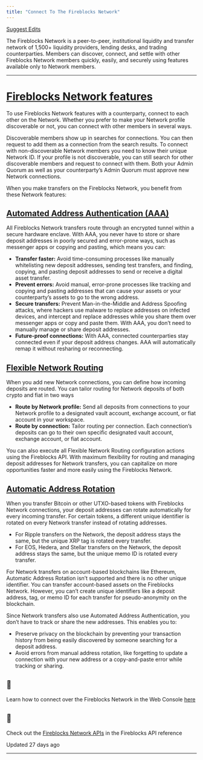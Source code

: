 ```yaml
---
title: "Connect To The Fireblocks Network"
---
```


[Suggest Edits](/edit/connect-to-the-fireblocks-network)

The Fireblocks Network is a peer-to-peer, institutional liquidity and transfer network of 1,500+ liquidity providers, lending desks, and trading counterparties. Members can discover, connect, and settle with other Fireblocks Network members quickly, easily, and securely using features available only to Network members.

* * *

  
# [Fireblocks Network features](#fireblocks-network-features)

To use Fireblocks Network features with a counterparty, connect to each other on the Network. Whether you prefer to make your Network profile discoverable or not, you can connect with other members in several ways.

Discoverable members show up in searches for connections. You can then request to add them as a connection from the search results. To connect with non-discoverable Network members you need to know their unique Network ID. If your profile is not discoverable, you can still search for other discoverable members and request to connect with them. Both your Admin Quorum as well as your counterparty’s Admin Quorum must approve new Network connections.

When you make transfers on the Fireblocks Network, you benefit from these Network features:

## [Automated Address Authentication (AAA)](#automated-address-authentication-aaa)
  

All Fireblocks Network transfers route through an encrypted tunnel within a secure hardware enclave. With AAA, you never have to store or share deposit addresses in poorly secured and error-prone ways, such as messenger apps or copying and pasting, which means you can:

*   **Transfer faster:** Avoid time-consuming processes like manually whitelisting new deposit addresses, sending test transfers, and finding, copying, and pasting deposit addresses to send or receive a digital asset transfer.
*   **Prevent errors:** Avoid manual, error-prone processes like tracking and copying and pasting addresses that can cause your assets or your counterparty’s assets to go to the wrong address.
*   **Secure transfers:** Prevent Man-in-the-Middle and Address Spoofing attacks, where hackers use malware to replace addresses on infected devices, and intercept and replace addresses while you share them over messenger apps or copy and paste them. With AAA, you don’t need to manually manage or share deposit addresses.
*   **Future-proof connections:** With AAA, connected counterparties stay connected even if your deposit address changes. AAA will automatically remap it without resharing or reconnecting.

  
## [Flexible Network Routing](#flexible-network-routing)

When you add new Network connections, you can define how incoming deposits are routed. You can tailor routing for Network deposits of both crypto and fiat in two ways

*   **Route by Network profile:** Send all deposits from connections to your Network profile to a designated vault account, exchange account, or fiat account in your workspace.
*   **Route by connection:** Tailor routing per connection. Each connection’s deposits can go to their own specific designated vault account, exchange account, or fiat account.

You can also execute all Flexible Network Routing configuration actions using the Fireblocks API. With maximum flexibility for routing and managing deposit addresses for Network transfers, you can capitalize on more opportunities faster and more easily using the Fireblocks Network.

  
## [Automatic Address Rotation](#automatic-address-rotation)

When you transfer Bitcoin or other UTXO-based tokens with Fireblocks Network connections, your deposit addresses can rotate automatically for every incoming transfer. For certain tokens, a different unique identifier is rotated on every Network transfer instead of rotating addresses.

*   For Ripple transfers on the Network, the deposit address stays the same, but the unique XRP tag is rotated every transfer.
*   For EOS, Hedera, and Stellar transfers on the Network, the deposit address stays the same, but the unique memo ID is rotated every transfer.

For Network transfers on account-based blockchains like Ethereum, Automatic Address Rotation isn’t supported and there is no other unique identifier. You can transfer account-based assets on the Fireblocks Network. However, you can’t create unique identifiers like a deposit address, tag, or memo ID for each transfer for pseudo-anonymity on the blockchain.

Since Network transfers also use Automated Address Authentication, you don’t have to track or share the new addresses. This enables you to:

*   Preserve privacy on the blockchain by preventing your transaction history from being easily discovered by someone searching for a deposit address.
*   Avoid errors from manual address rotation, like forgetting to update a connection with your new address or a copy-and-paste error while tracking or sharing.

  
<Info>

## 📘

Learn how to connect over the Fireblocks Network in the Web Console [here](https://support.fireblocks.io/hc/en-us/articles/6107078528540-Configuring-your-Fireblocks-Network-profile)



</Info>
  
<Info>

## 📘

Check out the [Fireblocks Network APIs](/reference/getnetworkconnections) in the Fireblocks API reference



</Info>

Updated 27 days ago

* * *